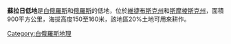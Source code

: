 {{Unreferenced|time=2021-12-21T04:06:52+00:00}}
'''蘇拉日低地'''是[[白俄羅斯|白俄羅斯]]和[[俄羅斯|俄羅斯]]的低地，位於[[維捷布斯克州|維捷布斯克州]]和[[斯摩棱斯克州|斯摩棱斯克州]]，面積900平方公里，海拔高度150至160米，該地區20%土地可用來耕作。

{{Belarus-geo-stub}}
[[Category:白俄羅斯地理|Category:白俄羅斯地理]]